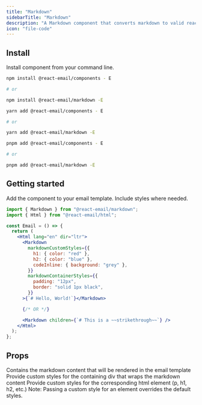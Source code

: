 ```yaml
---
title: "Markdown"
sidebarTitle: "Markdown"
description: "A Markdown component that converts markdown to valid react-email template code"
icon: "file-code"
---
```


## Install

Install component from your command line.

<CodeGroup>

```sh npm
npm install @react-email/components - E

# or

npm install @react-email/markdown -E
```

```sh yarn
yarn add @react-email/components - E

# or

yarn add @react-email/markdown -E
```

```sh pnpm
pnpm add @react-email/components - E

# or

pnpm add @react-email/markdown -E
```

</CodeGroup>

## Getting started

Add the component to your email template. Include styles where needed.

```jsx
import { Markdown } from "@react-email/markdown";
import { Html } from "@react-email/html";

const Email = () => {
  return (
    <Html lang="en" dir="ltr">
      <Markdown
        markdownCustomStyles={{
          h1: { color: "red" },
          h2: { color: "blue" },
          codeInline: { background: "grey" },
        }}
        markdownContainerStyles={{
          padding: "12px",
          border: "solid 1px black",
        }}
      >{`# Hello, World!`}</Markdown>

      {/* OR */}

      <Markdown children={`# This is a ~~strikethrough~~`} />
    </Html>
  );
};
```

## Props

<ResponseField name="children" type="string">
  Contains the markdown content that will be rendered in the email template
</ResponseField>
<ResponseField name="markdownContainerStyles" type="object" default="{}">
  Provide custom styles for the containing div that wraps the markdown content
</ResponseField>
<ResponseField name="markdownCustomStyles" type="object" default="{}">
  Provide custom styles for the corresponding html element (p, h1, h2, etc.)
  <Info>
    Note: Passing a custom style for an element overrides the default styles.
  </Info>
</ResponseField>

<Snippet file="support.mdx" />
